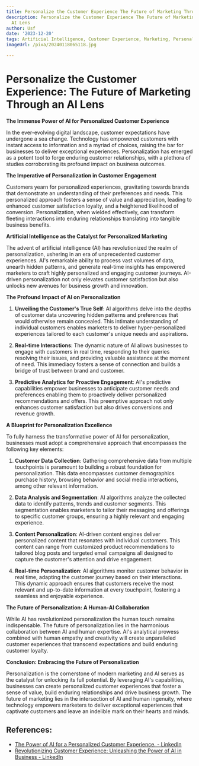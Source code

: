 ```yaml
---
title: Personalize the Customer Experience The Future of Marketing Through an AI Lens
description: Personalize the Customer Experience The Future of Marketing Through an
  AI Lens
author: Usf
date: '2023-12-20'
tags: Artificial Intelligence, Customer Experience, Marketing, Personalization
imageUrl: /pixa/20240118065118.jpg

---
```

# Personalize the Customer Experience: The Future of  Marketing Through an  AI Lens

**The Immense Power of AI for Personalized  Customer  Experience**

In the  ever-evolving digital landscape,  customer expectations  have undergone a sea change. Technology has empowered customers with  instant access  to information and a myriad of choices,  raising the bar for businesses to deliver exceptional experiences.  Personalization has  emerged  as a potent tool to forge enduring customer relationships,  with a plethora of studies corroborating its profound  impact on business outcomes.

**The Imperative of  Personalization in Customer Engagement**

Customers yearn for  personalized experiences, gravitating towards brands that demonstrate an understanding of their preferences and needs. This personalized approach fosters a sense of value and  appreciation, leading to enhanced customer satisfaction  loyalty, and a heightened likelihood of conversion. Personalization, when wielded effectively, can transform fleeting interactions into enduring relationships translating into tangible business benefits.

**Artificial Intelligence  as the Catalyst for Personalized Marketing**

The advent of artificial  intelligence (AI) has revolutionized  the realm of personalization, ushering in an era of unprecedented customer experiences. AI's remarkable ability to process vast volumes of data,  unearth hidden  patterns, and generate real-time insights has empowered marketers  to  craft highly personalized and engaging customer journeys. AI-driven personalization not only elevates customer satisfaction  but also unlocks new avenues for business growth and innovation.

**The Profound Impact of AI on Personalization**

1. **Unveiling the Customer's True Self**: AI algorithms  delve into the depths of customer data uncovering hidden  patterns and preferences that would otherwise remain concealed.  This  intimate understanding of individual customers enables marketers to  deliver hyper-personalized experiences tailored to each customer's unique needs and aspirations.

2. **Real-time Interactions**: The dynamic nature of AI allows businesses to engage with  customers in real time, responding to their queries resolving their issues, and providing valuable assistance at the moment of need. This immediacy fosters a sense of connection and builds a bridge of trust between brand  and customer.

3.  **Predictive  Analytics for Proactive Engagement**: AI's predictive capabilities empower businesses to anticipate customer needs and preferences enabling  them to proactively deliver personalized recommendations and offers. This preemptive approach not only enhances customer satisfaction but also drives conversions and revenue  growth.

**A Blueprint  for Personalization  Excellence**

To fully harness the transformative power of AI for personalization, businesses must adopt a comprehensive approach  that encompasses the following key elements:

1. **Customer Data Collection**: Gathering comprehensive  data from multiple touchpoints is paramount to  building a robust  foundation for personalization. This data encompasses customer demographics purchase history, browsing behavior and social media interactions, among other  relevant information.

2. **Data Analysis and Segmentation**: AI algorithms analyze the collected data to identify patterns, trends and customer segments. This segmentation enables marketers to tailor their messaging and offerings to specific customer groups, ensuring a highly relevant and engaging experience.

3.  **Content  Personalization**: AI-driven content engines deliver personalized content that resonates with individual customers. This content can range from customized product recommendations to  tailored blog posts and targeted email campaigns all designed to capture the customer's attention and drive engagement.

4. **Real-time Personalization**: AI algorithms monitor customer behavior in real time, adapting the customer journey based on their interactions. This dynamic approach ensures that customers receive the most relevant and up-to-date information at every touchpoint, fostering a seamless and enjoyable experience.

**The Future of Personalization: A Human-AI Collaboration**

While AI has revolutionized  personalization the human touch remains indispensable. The future of personalization lies in the  harmonious collaboration between AI and human expertise. AI's analytical prowess combined with  human empathy and creativity  will create unparalleled customer experiences that transcend expectations and build enduring customer loyalty.

**Conclusion: Embracing the Future of Personalization**

Personalization is the cornerstone of  modern marketing and  AI  serves  as the catalyst for  unlocking its full potential. By leveraging AI's capabilities, businesses can create personalized customer experiences that foster a sense of value, build enduring  relationships and drive business  growth.  The  future of marketing lies in the intersection of AI and human  ingenuity, where technology  empowers marketers to deliver exceptional experiences that  captivate customers and leave an  indelible mark on their hearts and minds.

## References:
- [The Power of AI for a Personalized Customer Experience. - LinkedIn](https://www.linkedin.com/pulse/power-ai-personalized-customer-experience-agilethought-m3unc)
- [Revolutionizing Customer Experience: Unleashing the Power of AI in Business - LinkedIn](https://www.linkedin.com/pulse/revolutionizing-customer-experience-unleashing-power-ai-singh)
